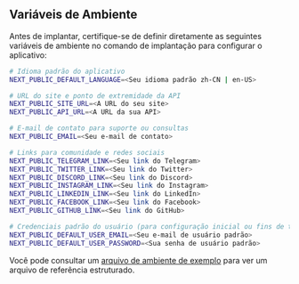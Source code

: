 ## Variáveis de Ambiente

Antes de implantar, certifique-se de definir diretamente as seguintes variáveis de ambiente no comando de implantação para configurar o aplicativo:

```bash
# Idioma padrão do aplicativo
NEXT_PUBLIC_DEFAULT_LANGUAGE=<Seu idioma padrão zh-CN | en-US>

# URL do site e ponto de extremidade da API
NEXT_PUBLIC_SITE_URL=<A URL do seu site>
NEXT_PUBLIC_API_URL=<A URL da sua API>

# E-mail de contato para suporte ou consultas
NEXT_PUBLIC_EMAIL=<Seu e-mail de contato>

# Links para comunidade e redes sociais
NEXT_PUBLIC_TELEGRAM_LINK=<Seu link do Telegram>
NEXT_PUBLIC_TWITTER_LINK=<Seu link do Twitter>
NEXT_PUBLIC_DISCORD_LINK=<Seu link do Discord>
NEXT_PUBLIC_INSTAGRAM_LINK=<Seu link do Instagram>
NEXT_PUBLIC_LINKEDIN_LINK=<Seu link do LinkedIn>
NEXT_PUBLIC_FACEBOOK_LINK=<Seu link do Facebook>
NEXT_PUBLIC_GITHUB_LINK=<Seu link do GitHub>

# Credenciais padrão do usuário (para configuração inicial ou fins de teste)
NEXT_PUBLIC_DEFAULT_USER_EMAIL=<Seu e-mail de usuário padrão>
NEXT_PUBLIC_DEFAULT_USER_PASSWORD=<Sua senha de usuário padrão>
```

Você pode consultar um [arquivo de ambiente de exemplo](https://github.com/perfect-panel/ppanel-web/blob/main/apps/user/.env.template) para ver um arquivo de referência estruturado.



<Giscus />
